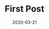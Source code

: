 ---
title: First Post
slug: first-Post
date: 2020-03-21
featureImage: firstPost.jpg
excerpt: lorem ipsumEiusmod laboris excepteur ipsum qui laborum.
---
